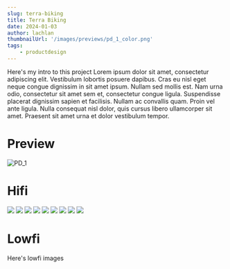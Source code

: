 ```yaml
---
slug: terra-biking
title: Terra Biking
date: 2024-01-03
author: lachlan
thumbnailUrl: '/images/previews/pd_1_color.png'
tags:
    - productdesign
---
```


Here's my intro to this project Lorem ipsum dolor sit amet, consectetur adipiscing elit. Vestibulum lobortis posuere dapibus. Cras eu nisl eget neque congue dignissim in sit amet ipsum. Nullam sed mollis est. Nam urna odio, consectetur sit amet sem et, consectetur congue ligula. Suspendisse placerat dignissim sapien et facilisis. Nullam ac convallis quam. Proin vel ante ligula. Nulla consequat nisl dolor, quis cursus libero ullamcorper sit amet. Praesent sit amet urna et dolor vestibulum tempor.

# Preview

![PD_1](/images/terra-biking-desktop/terrab22.png)

# Hifi

<Grid container spacing={2}>
    <Grid item xs={3}>
        <img src="/images/terra-biking-desktop/terrab24.png"/>
    </Grid>
    <Grid item xs={3}>
        <img src="/images/terra-biking-desktop/terrab26.png"/>
    </Grid>
    <Grid item xs={3}>
        <img src="/images/terra-biking-desktop/terrab28.png"/>
    </Grid>
    <Grid item xs={3}>
        <img src="/images/terra-biking-desktop/terrab31.png"/>
    </Grid>
    <Grid item xs={3}>
        <img src="/images/terra-biking-desktop/terrab33.png"/>
    </Grid>
    <Grid item xs={3}>
        <img src="/images/terra-biking-desktop/terrab36.png"/>
    </Grid>
    <Grid item xs={3}>
        <img src="/images/terra-biking-desktop/terrab38.png"/>
    </Grid>
    <Grid item xs={3}>
        <img src="/images/terra-biking-desktop/terrab40.png"/>
    </Grid>
    <Grid item xs={3}>
        <img src="/images/terra-biking-desktop/terrab41.png"/>
    </Grid>
</Grid>

# Lowfi

Here's lowfi images